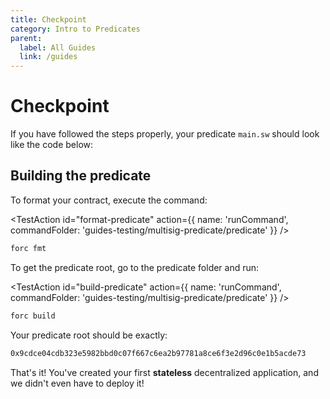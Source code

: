 ```yaml
---
title: Checkpoint
category: Intro to Predicates
parent:
  label: All Guides
  link: /guides
---
```


# Checkpoint

If you have followed the steps properly, your predicate `main.sw` should look like the code below:

<CodeImport
  file="../../examples/intro-to-predicates/predicate/src/main.sw"
  comment="all"
  commentType="//"
  lang="sway"
/>

## Building the predicate

To format your contract, execute the command:

<TestAction
id="format-predicate"
action={{
  name: 'runCommand',
  commandFolder: 'guides-testing/multisig-predicate/predicate'
}}
/>

```sh
forc fmt
```

To get the predicate root, go to the predicate folder and run:

<TestAction
id="build-predicate"
action={{
  name: 'runCommand',
  commandFolder: 'guides-testing/multisig-predicate/predicate'
}}
/>

```sh
forc build
```

Your predicate root should be exactly:

```sh
0x9cdce04cdb323e5982bbd0c07f667c6ea2b97781a8ce6f3e2d96c0e1b5acde73
```

That's it! You've created your first **stateless** decentralized application, and we didn't even have to deploy it!
